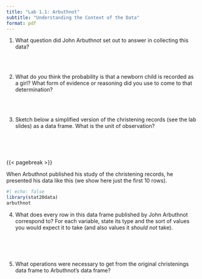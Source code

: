 ```yaml
---
title: "Lab 1.1: Arbuthnot"
subtitle: "Understanding the Context of the Data"
format: pdf
---
```


\thispagestyle{empty} 

1. What question did John Arbuthnot set out to answer in collecting this data?

\
\

2. What do *you* think the probability is that a newborn child is recorded as a girl? What form of evidence or reasoning did you use to come to that determination?

\
\

3. Sketch below a simplified version of the christening records (see the lab slides) as a data frame. What is the unit of observation?

\
\
\

{{< pagebreak >}}

When Arbuthnot published his study of the christening records, he presented his data like this (we show here just the first 10 rows).

```r
#| echo: false
library(stat20data)
arbuthnot
```


4. What does every row in this data frame published by John Arbuthnot correspond to? For each variable, state its type and the sort of values you would expect it to take (and also values it *should not* take).

\
\
\

5. What operations were necessary to get from the original christenings data frame to Arbuthnot's data frame?
